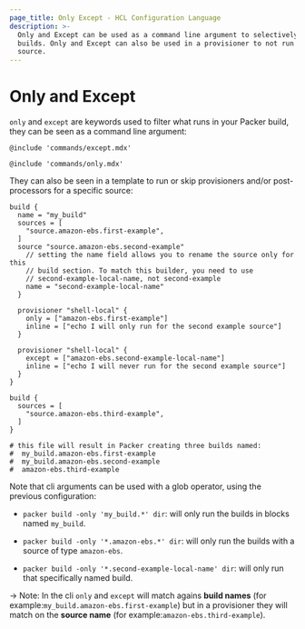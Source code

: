 ```yaml
---
page_title: Only Except - HCL Configuration Language
description: >-
  Only and Except can be used as a command line argument to selectively run
  builds. Only and Except can also be used in a provisioner to not run it for a
  source.
---
```


# Only and Except

`only` and `except` are keywords used to filter what runs in your Packer build,
they can be seen as a command line argument:

`@include 'commands/except.mdx'`

`@include 'commands/only.mdx'`

They can also be seen in a template to run or skip provisioners and/or
post-processors for a specific source:

```hcl
build {
  name = "my_build"
  sources = [
    "source.amazon-ebs.first-example",
  ]
  source "source.amazon-ebs.second-example"
    // setting the name field allows you to rename the source only for this
    // build section. To match this builder, you need to use
    // second-example-local-name, not second-example
    name = "second-example-local-name"
  }

  provisioner "shell-local" {
    only = ["amazon-ebs.first-example"]
    inline = ["echo I will only run for the second example source"]
  }

  provisioner "shell-local" {
    except = ["amazon-ebs.second-example-local-name"]
    inline = ["echo I will never run for the second example source"]
  }
}

build {
  sources = [
    "source.amazon-ebs.third-example",
  ]
}

# this file will result in Packer creating three builds named:
#  my_build.amazon-ebs.first-example
#  my_build.amazon-ebs.second-example
#  amazon-ebs.third-example
```

Note that cli arguments can be used with a glob operator, using the previous
configuration:

- `packer build -only 'my_build.*' dir`: will only run the builds in blocks
  named `my_build`.

- `packer build -only '*.amazon-ebs.*' dir`: will only run the builds with a
  source of type `amazon-ebs`.

- `packer build -only '*.second-example-local-name' dir`: will only run that
  specifically named build.

-> Note: In the cli `only` and `except` will match agains **build names** (for
example:`my_build.amazon-ebs.first-example`) but in a provisioner they will
match on the **source name** (for example:`amazon-ebs.third-example`).
